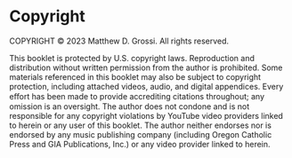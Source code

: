 # Copyright

COPYRIGHT &copy; 2023 Matthew D. Grossi. All rights reserved.

This booklet is protected by U.S. copyright laws. Reproduction and distribution without written permission from the author is prohibited. Some materials referenced in this booklet may also be subject to copyright protection, including attached videos, audio, and digital appendices. Every eﬀort has been made to provide accrediting citations throughout; any omission is an oversight. The author does not condone and is not responsible for any copyright violations by YouTube video providers linked to herein or any user of this booklet. The author neither endorses nor is endorsed by any music publishing company (including Oregon Catholic Press and GIA Publications, Inc.) or any video provider linked to herein.

